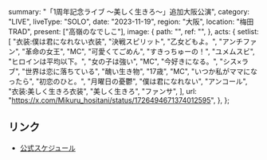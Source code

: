   summary: "「1周年記念ライブ 〜美しく生きろ〜」追加大阪公演",
  category: "LIVE",
  liveType: "SOLO",
  date: "2023-11-19",
  region: "大阪",
  location: "梅田TRAD",
  present: ["高嶺のなでしこ"],
  image: {
    path: "",
    ref: "",
  },
  acts: {
    setlist: [
      "衣装:僕は君になれない衣装",
      "決戦スピリット",
      "乙女どもよ。",
      "アンチファン",
      "革命の女王",
      "MC",
      "可愛くてごめん",
      "すきっちゅーの！",
      "ユメムスビ",
      "ヒロインは平均以下。",
      "女の子は強い",
      "MC",
      "今好きになる。",
      "シス×ラブ",
      "世界は恋に落ちている",
      "醜い生き物",
      "17歳",
      "MC",
      "いつか私がママになったら",
      "初恋のひと。",
      "月曜日の憂鬱",
      "僕は君になれない",
      "アンコール",
      "衣装:美しく生きろ衣装",
      "美しく生きろ",
      "ファンサ",
    ],
    url: "https://x.com/Mikuru_hositani/status/1726494671374012595",
  },
};

## リンク

- [公式スケジュール](https://takanenonadeshiko.jp/?p=1464)
